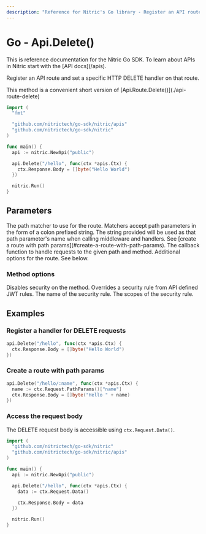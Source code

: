 ```yaml
---
description: "Reference for Nitric's Go library - Register an API route and set a specific HTTP DELETE handler on that route."
---
```


# Go - Api.Delete()

<Note>
  This is reference documentation for the Nitric Go SDK. To learn about APIs in
  Nitric start with the [API docs](/apis).
</Note>

Register an API route and set a specific HTTP DELETE handler on that route.

<Note>
  This method is a convenient short version of
  [Api.Route.Delete()](./api-route-delete)
</Note>

```go
import (
  "fmt"

  "github.com/nitrictech/go-sdk/nitric/apis"
  "github.com/nitrictech/go-sdk/nitric"
)

func main() {
  api := nitric.NewApi("public")

  api.Delete("/hello", func(ctx *apis.Ctx) {
    ctx.Response.Body = []byte("Hello World")
  })

  nitric.Run()
}
```

## Parameters

<Properties>
  <Property name="path" required type="string">
    The path matcher to use for the route. Matchers accept path parameters in
    the form of a colon prefixed string. The string provided will be used as
    that path parameter's name when calling middleware and handlers. See [create
    a route with path params](#create-a-route-with-path-params).
  </Property>
  <Property name="handler" required type="interface{}">
    The callback function to handle requests to the given path and method.
  </Property>
  <Property name="options" type="...MethodOption">
    Additional options for the route. See below.
  </Property>
</Properties>

### Method options

<Properties>
  <Property name="WithNoMethodSecurity()" type="MethodOption">
    Disables security on the method.
  </Property>
  <Property name="WithMethodSecurity()" type="MethodOption">
    Overrides a security rule from API defined JWT rules.
    <Properties nested>
      <Property name="name" required type="string">
        The name of the security rule.
      </Property>
      <Property name="scopes" required type="[]string">
        The scopes of the security rule.
      </Property>
    </Properties>
  </Property>
</Properties>

## Examples

### Register a handler for DELETE requests

```go
api.Delete("/hello", func(ctx *apis.Ctx) {
  ctx.Response.Body = []byte("Hello World")
})
```

### Create a route with path params

```go
api.Delete("/hello/:name", func(ctx *apis.Ctx) {
  name := ctx.Request.PathParams()["name"]
  ctx.Response.Body = []byte("Hello " + name)
})
```

### Access the request body

The DELETE request body is accessible using `ctx.Request.Data()`.

```go
import (
  "github.com/nitrictech/go-sdk/nitric"
  "github.com/nitrictech/go-sdk/nitric/apis"
)

func main() {
  api := nitric.NewApi("public")

  api.Delete("/hello", func(ctx *apis.Ctx) {
    data := ctx.Request.Data()

    ctx.Response.Body = data
  })

  nitric.Run()
}
```
